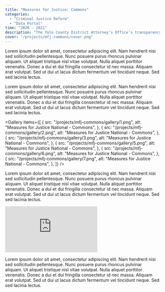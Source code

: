 ```yaml
---
title: "Measures for Justice: Commons"
categories:
  - "Criminal Justice Reform"
  - "Data Portal"
time: "2020 - 2021"
description: "The Yolo County District Attorney’s Office’s transparency portal, launched on April 6, 2021, is already driving policy change. As a result of data now made available through the portal, Commons, the office has changed policy to ensure more cases—particularly those involving defendants of color—are diverted out of the criminal justice system."
cover: "/projects/mfj-commons/cover.png"
---
```



Lorem ipsum dolor sit amet, consectetur adipiscing elit. Nam hendrerit nisi sed sollicitudin pellentesque. Nunc posuere purus rhoncus pulvinar aliquam. Ut aliquet tristique nisl vitae volutpat. Nulla aliquet porttitor venenatis. Donec a dui et dui fringilla consectetur id nec massa. Aliquam erat volutpat. Sed ut dui ut lacus dictum fermentum vel tincidunt neque. Sed sed lacinia lectus.

<BlockQuote
  name="Jeff Reisig"
  title="District Attorney Yolo County, California"
  image="/projects/mfj-commons/jeff-reisig.jpg"
  text="The Commons data portal allows people from every part of our county to have instant access to accurate information about our local criminal justice system. Let's use this transparency and open data to facilitate new conversations and drive the best possible outcomes for the people of our community."
></BlockQuote>

Lorem ipsum dolor sit amet, consectetur adipiscing elit. Nam hendrerit nisi sed sollicitudin pellentesque. Nunc posuere purus rhoncus pulvinar aliquam. Ut aliquet tristique nisl vitae volutpat. Nulla aliquet porttitor venenatis. Donec a dui et dui fringilla consectetur id nec massa. Aliquam erat volutpat. Sed ut dui ut lacus dictum fermentum vel tincidunt neque. Sed sed lacinia lectus.

<Gallery
  items={[
    {
      src: "/projects/mfj-commons/gallery/1.png",
      alt: "Measures for Justice National - Commons",
    },
    {
      src: "/projects/mfj-commons/gallery/2.png",
      alt: "Measures for Justice National - Commons",
    },
    {
      src: "/projects/mfj-commons/gallery/3.png",
      alt: "Measures for Justice National - Commons",
    },
    {
      src: "/projects/mfj-commons/gallery/5.png",
      alt: "Measures for Justice National - Commons",
    },
    {
      src: "/projects/mfj-commons/gallery/6.png",
      alt: "Measures for Justice National - Commons",
    },
    {
      src: "/projects/mfj-commons/gallery/7.png",
      alt: "Measures for Justice National - Commons",
    },
  ]}
/>

Lorem ipsum dolor sit amet, consectetur adipiscing elit. Nam hendrerit nisi sed sollicitudin pellentesque. Nunc posuere purus rhoncus pulvinar aliquam. Ut aliquet tristique nisl vitae volutpat. Nulla aliquet porttitor venenatis. Donec a dui et dui fringilla consectetur id nec massa. Aliquam erat volutpat. Sed ut dui ut lacus dictum fermentum vel tincidunt neque. Sed sed lacinia lectus.

<iframe
  class="mt-12 aspect-video w-full rounded-lg"
  loading="lazy"
  title="Meet Commons"
  src="https://player.vimeo.com/video/807889750?dnt=1&amp;app_id=122963"
  frameborder="0"
  allow="autoplay; fullscreen; picture-in-picture; clipboard-write"
></iframe>

Lorem ipsum dolor sit amet, consectetur adipiscing elit. Nam hendrerit nisi sed sollicitudin pellentesque. Nunc posuere purus rhoncus pulvinar aliquam. Ut aliquet tristique nisl vitae volutpat. Nulla aliquet porttitor venenatis. Donec a dui et dui fringilla consectetur id nec massa. Aliquam erat volutpat. Sed ut dui ut lacus dictum fermentum vel tincidunt neque. Sed sed lacinia lectus.
